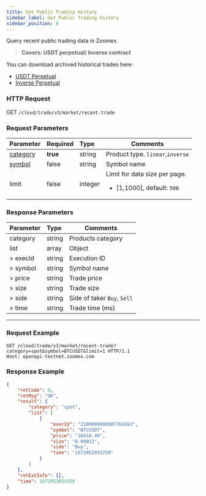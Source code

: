 ```yaml
---
title: Get Public Trading History
sidebar_label: Get Public Trading History
sidebar_position: 8
---
```


Query recent public trading data in Zoomex.
> **Covers: USDT perpetual/ Inverse contract**

You can download archived historical trades here:
* <a href="https://www.zoomex.com/trade/usdt/">USDT Perpetual</a>
* <a href="https://www.zoomex.com/trade/inverse/">Inverse Perpetual</a>

### HTTP Request
GET `/cloud/trade/v3/market/recent-trade`

### Request Parameters
| Parameter | Required | Type | Comments|
|:----- |:-------|:-----|------ |
|[category](../enum#category) |**true** |string |Product type. `linear`,`inverse` |
|[symbol](../enum#symbol) |false |string |Symbol name|
|limit |false |integer |Limit for data size per page.<ul><li>[1,1000], default: `500`</li></ul>|

### Response Parameters
| Parameter | Type | Comments|
|:----- |:-----|----- |
|category |string |Products category |
|list |array |Object |
|> execId |string |Execution ID |
|> symbol |string |Symbol name |
|> price |string |Trade price |
|> size |string |Trade size |
|> side |string |Side of taker `Buy`, `Sell`|
|> time |string |Trade time (ms) |


---

### Request Example

```shell
GET /cloud/trade/v3/market/recent-trade?category=spot&symbol=BTCUSDT&limit=1 HTTP/1.1
Host: openapi-testnet.zoomex.com
```

### Response Example

```json
{
    "retCode": 0,
    "retMsg": "OK",
    "result": {
        "category": "spot",
        "list": [
            {
                "execId": "2100000000007764263",
                "symbol": "BTCUSDT",
                "price": "16618.49",
                "size": "0.00012",
                "side": "Buy",
                "time": "1672052955758"
            }
        ]
    },
    "retExtInfo": {},
    "time": 1672053054358
}
```
